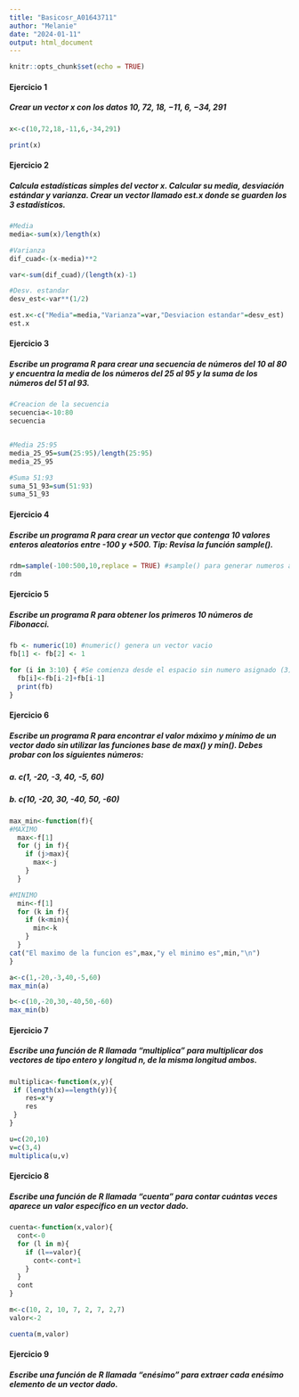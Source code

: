 ```yaml
---
title: "Basicosr_A01643711"
author: "Melanie"
date: "2024-01-11"
output: html_document
---
```



```r
knitr::opts_chunk$set(echo = TRUE)
```

#### Ejercicio 1

##### Crear un vector x con los datos 10, 72, 18, −11, 6, −34, 291

```r
x<-c(10,72,18,-11,6,-34,291)

print(x)
```


#### Ejercicio 2

##### Calcula estadísticas simples del vector x. Calcular su media, desviación estándar y varianza. Crear un vector llamado est.x donde se guarden los 3 estadísticos.

```r
#Media
media<-sum(x)/length(x)

#Varianza
dif_cuad<-(x-media)**2

var<-sum(dif_cuad)/(length(x)-1)

#Desv. estandar
desv_est<-var**(1/2)

est.x<-c("Media"=media,"Varianza"=var,"Desviacion estandar"=desv_est)
est.x
```
#### Ejercicio 3
##### Escribe un programa R para crear una secuencia de números del 10 al 80 y encuentra la media de los números del 25 al 95 y la suma de los números del 51 al 93.
```r
#Creacion de la secuencia
secuencia<-10:80
secuencia


#Media 25:95
media_25_95=sum(25:95)/length(25:95)
media_25_95

#Suma 51:93
suma_51_93=sum(51:93)
suma_51_93
```
#### Ejercicio 4
##### Escribe un programa R para crear un vector que contenga 10 valores enteros aleatorios entre -100 y +500. Tip: Revisa la función sample().
```r
rdm=sample(-100:500,10,replace = TRUE) #sample() para generar numeros aleatorios dentro de un rango
rdm
```
#### Ejercicio 5
##### Escribe un programa R para obtener los primeros 10 números de Fibonacci.
```r
fb <- numeric(10) #numeric() genera un vector vacio
fb[1] <- fb[2] <- 1

for (i in 3:10) { #Se comienza desde el espacio sin numero asignado (3)
  fb[i]<-fb[i-2]+fb[i-1]
  print(fb)
}
```
#### Ejercicio 6
##### Escribe un programa R para encontrar el valor máximo y mínimo de un vector dado sin utilizar las funciones base de max() y min(). Debes probar con los siguientes números:
#####     a. c(1, -20, -3, 40, -5, 60)
#####     b. c(10, -20, 30, -40, 50, -60)
```r
max_min<-function(f){
#MAXIMO
  max<-f[1]
  for (j in f){
    if (j>max){
      max<-j
    }
  }

#MINIMO
  min<-f[1]
  for (k in f){
    if (k<min){
      min<-k
    }
  }
cat("El maximo de la funcion es",max,"y el minimo es",min,"\n")  
}

a<-c(1,-20,-3,40,-5,60)
max_min(a)

b<-c(10,-20,30,-40,50,-60)
max_min(b)
```

#### Ejercicio 7
##### Escribe una función de R llamada “multiplica” para multiplicar dos vectores de tipo entero y longitud n, de la misma longitud ambos.
```r

multiplica<-function(x,y){
 if (length(x)==length(y)){
    res=x*y
    res
 }
}

u=c(20,10)
v=c(3,4)
multiplica(u,v)
```
#### Ejercicio 8  
##### Escribe una función de R llamada “cuenta” para contar cuántas veces aparece un valor específico en un vector dado.
```r
cuenta<-function(x,valor){
  cont<-0
  for (l in m){
    if (l==valor){
      cont<-cont+1
    }
  }
  cont
}

m<-c(10, 2, 10, 7, 2, 7, 2,7)
valor<-2

cuenta(m,valor)
```

#### Ejercicio 9
##### Escribe una función de R llamada “enésimo” para extraer cada enésimo elemento de un vector dado.